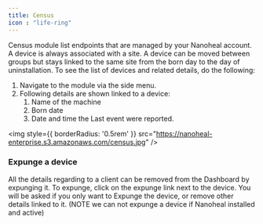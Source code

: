 ---
title: Census
icon : "life-ring" 
---
Census module list endpoints that are managed by your Nanoheal account. A device is always associated with a site. A device can be moved between groups but stays linked to the same site from the born day to the day of uninstallation. To see the list of devices and related details, do the following:
1. Navigate to the module via the side menu.
2. Following details are shown linked to a device:
    1. Name of the machine
    2. Born date
    3. Date and time the Last event were reported.

<img
  style={{ borderRadius: '0.5rem' }}
  src="https://nanoheal-enterprise.s3.amazonaws.com/census.jpg"
/>

  ### Expunge a device
All the details regarding to a client can be removed from the Dashboard by expunging it. 
To expunge, click on the expunge link next to the device. You will be asked if you only want to Expunge the device, or remove other details linked to it. (NOTE we can not expunge a device if Nanoheal installed and active)